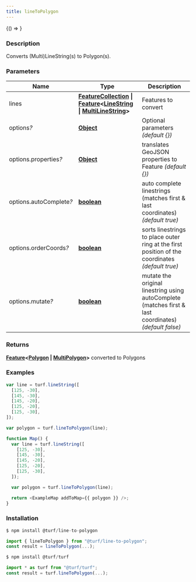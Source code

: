 ```yaml
---
title: lineToPolygon
---
```



<!-- Expose turf as global var for experimenting in the browser console -->

<BrowserOnly>{() => <WindowTurfGlobal turf={turf} />}</BrowserOnly>

### Description

Converts (Multi)LineString(s) to Polygon(s).

### Parameters

| Name                         | Type                                                                                                                                                                                                                                                                              | Description                                                                                            |
| ---------------------------- | --------------------------------------------------------------------------------------------------------------------------------------------------------------------------------------------------------------------------------------------------------------------------------- | ------------------------------------------------------------------------------------------------------ |
| lines                        | **[FeatureCollection](https://tools.ietf.org/html/rfc7946#section-3.3) \| [Feature](https://tools.ietf.org/html/rfc7946#section-3.2)\<[LineString](https://tools.ietf.org/html/rfc7946#section-3.1.4) \| [MultiLineString](https://tools.ietf.org/html/rfc7946#section-3.1.5)\>** | Features to convert                                                                                    |
| options<i>?</i>              | **[Object](https://developer.mozilla.org/docs/Web/JavaScript/Reference/Global_Objects/Object)**                                                                                                                                                                                   | Optional parameters _(default \{\})_                                                                   |
| options.properties<i>?</i>   | **[Object](https://developer.mozilla.org/docs/Web/JavaScript/Reference/Global_Objects/Object)**                                                                                                                                                                                   | translates GeoJSON properties to Feature _(default \{\})_                                              |
| options.autoComplete<i>?</i> | **[boolean](https://developer.mozilla.org/docs/Web/JavaScript/Reference/Global_Objects/Boolean)**                                                                                                                                                                                 | auto complete linestrings (matches first & last coordinates) _(default true)_                          |
| options.orderCoords<i>?</i>  | **[boolean](https://developer.mozilla.org/docs/Web/JavaScript/Reference/Global_Objects/Boolean)**                                                                                                                                                                                 | sorts linestrings to place outer ring at the first position of the coordinates _(default true)_        |
| options.mutate<i>?</i>       | **[boolean](https://developer.mozilla.org/docs/Web/JavaScript/Reference/Global_Objects/Boolean)**                                                                                                                                                                                 | mutate the original linestring using autoComplete (matches first & last coordinates) _(default false)_ |

### Returns

**[Feature](https://tools.ietf.org/html/rfc7946#section-3.2)\<[Polygon](https://tools.ietf.org/html/rfc7946#section-3.1.6) \| [MultiPolygon](https://tools.ietf.org/html/rfc7946#section-3.1.7)\>** converted to Polygons

### Examples

```javascript
var line = turf.lineString([
  [125, -30],
  [145, -30],
  [145, -20],
  [125, -20],
  [125, -30],
]);

var polygon = turf.lineToPolygon(line);
```

```javascript live
function Map() {
  var line = turf.lineString([
    [125, -30],
    [145, -30],
    [145, -20],
    [125, -20],
    [125, -30],
  ]);

  var polygon = turf.lineToPolygon(line);

  return <ExampleMap addToMap={{ polygon }} />;
}
```

### Installation

```javascript
$ npm install @turf/line-to-polygon

import { lineToPolygon } from "@turf/line-to-polygon";
const result = lineToPolygon(...);
```

```javascript
$ npm install @turf/turf

import * as turf from "@turf/turf";
const result = turf.lineToPolygon(...);
```
